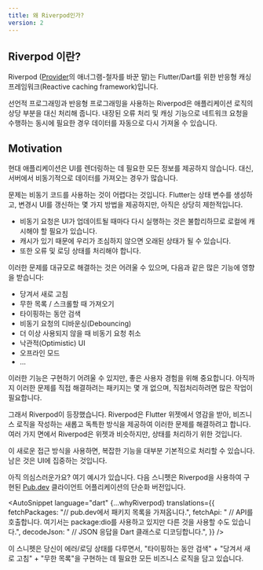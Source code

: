```yaml
---
title: 왜 Riverpod인가?
version: 2
---
```



## Riverpod 이란?

Riverpod ([Provider](https://pub.dev/packages/provider)의 애너그램-철자를 바꾼 말)는 
Flutter/Dart를 위한 반응형 캐싱 프레임워크(Reactive caching framework)입니다.

선언적 프로그래밍과 반응형 프로그래밍을 사용하는 Riverpod은 애플리케이션 로직의 상당 부분을 대신 처리해 줍니다.
내장된 오류 처리 및 캐싱 기능으로 네트워크 요청을 수행하는 동시에 필요한 경우 데이터를 자동으로 다시 가져올 수 있습니다.

## Motivation

현대 애플리케이션은 UI를 렌더링하는 데 필요한 모든 정보를 제공하지 않습니다.
대신, 서버에서 비동기적으로 데이터를 가져오는 경우가 많습니다.

문제는 비동기 코드를 사용하는 것이 어렵다는 것입니다.
Flutter는 상태 변수를 생성하고, 변경시 UI를 갱신하는 몇 가지 방법을 제공하지만, 아직은 상당히 제한적입니다.

- 비동기 요청은 UI가 업데이트될 때마다 다시 실행하는 것은 불합리하므로 로컬에 캐시해야 할 필요가 있습니다.
- 캐시가 있기 때문에 우리가 조심하지 않으면 오래된 상태가 될 수 있습니다.
- 또한 오류 및 로딩 상태를 처리해야 합니다.

이러한 문제를 대규모로 해결하는 것은 어려울 수 있으며, 다음과 같은 많은 기능에 영향을 받습니다:

- 당겨서 새로 고침
- 무한 목록 / 스크롤할 때 가져오기
- 타이핑하는 동안 검색
- 비동기 요청의 디바운싱(Debouncing)
- 더 이상 사용되지 않을 때 비동기 요청 취소
- 낙관적(Optimistic) UI
- 오프라인 모드
- ...

이러한 기능은 구현하기 어려울 수 있지만, 좋은 사용자 경험을 위해 중요합니다.
아직까지 이러한 문제를 직접 해결하려는 패키지는 몇 개 없으며, 직접처리하려면 많은 작업이 필요합니다.

그래서 Riverpod이 등장했습니다.
Riverpod은 Flutter 위젯에서 영감을 받아, 비즈니스 로직을 작성하는 새롭고 독특한 방식을 제공하여 이러한 문제를 해결하려고 합니다.
여러 가지 면에서 Riverpod은 위젯과 비슷하지만, 상태를 처리하기 위한 것입니다.

이 새로운 접근 방식을 사용하면, 복잡한 기능을 대부분 기본적으로 처리할 수 있습니다.
남은 것은 UI에 집중하는 것입니다.

아직 의심스러운가요? 여기 예시가 있습니다. 
다음 스니펫은 Riverpod을 사용하여 구현된 [Pub.dev](https://github.com/rrousselGit/riverpod/tree/master/examples/pub) 클라이언트 어플리케이션의 단순화 버전입니다.

<AutoSnippet language="dart" 
    {...whyRiverpod}
    translations={{
        fetchPackages: "// pub.dev에서 패키지 목록을 가져옵니다.",
        fetchApi: "  // API를 호출합니다. 여기서는 package:dio를 사용하고 있지만 다른 것을 사용할 수도 있습니다.",
        decodeJson: "  // JSON 응답을 Dart 클래스로 디코딩합니다.",
    }}
/>

이 스니펫은 당신이 에러/로딩 상태를 다루면서, "타이핑하는 동안 검색" + "당겨서 새로 고침" + "무한 목록"을 구현하는 데 필요한 모든 비즈니스 로직을 담고 있습니다.